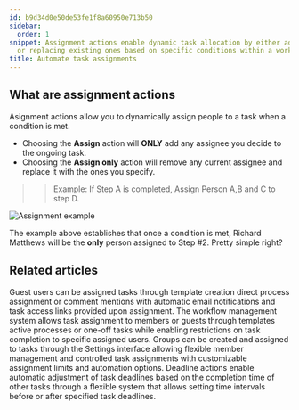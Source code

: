 ```yaml
---
id: b9d34d0e50de53fe1f8a60950e713b50
sidebar:
  order: 1
snippet: Assignment actions enable dynamic task allocation by either adding new assignees
  or replacing existing ones based on specific conditions within a workflow.
title: Automate task assignments
---
```


## What are assignment actions

Asignment actions allow you to dynamically assign people to a task when a condition is met.

- Choosing the **Assign** action will **ONLY** add any assignee you decide to the ongoing task.
- Choosing the **Assign only** action will remove any current assignee and replace it with the ones you specify.

> > Example: If Step A is completed, Assign Person A,B and C to step D.

![Assignment example](https://screenshots.tallyfy.com/tallyfy%2Fpro%2Fdesktop-light-assignment-automation-example.png)

The example above establishes that once a condition is met, Richard Matthews will be the **only** person assigned to Step #2. Pretty simple right?


## Related articles
<CardGrid>
<LinkTitleCard header="<b>Guests > Assign tasks to guests</b>" href="/products/pro/documenting/guests/how-can-i-assign-tasks-to-guest-users-in-tallyfy/" > Guest users can be assigned tasks through template creation direct process assignment or comment mentions with automatic email notifications and task access links provided upon assignment. </LinkTitleCard>
<LinkTitleCard header="<b>Edit Task > Assign members or guests after launching</b>" href="/products/pro/tracking-and-tasks/tasks/edit-task/how-can-i-assign-members-to-tasks-in-tallyfy/" > The workflow management system allows task assignment to members or guests through templates active processes or one-off tasks while enabling restrictions on task completion to specific assigned users. </LinkTitleCard>
<LinkTitleCard header="<b>Groups > Create and assign groups</b>" href="/products/pro/documenting/groups/how-to-manage-groups-and-assign-tasks-in-tallyfy/" > Groups can be created and assigned to tasks through the Settings interface allowing flexible member management and controlled task assignments with customizable assignment limits and automation options. </LinkTitleCard>
<LinkTitleCard header="<b>Actions > Automate deadline shifts on tasks</b>" href="/products/pro/documenting/templates/automations/actions/deadline-actions/" > Deadline actions enable automatic adjustment of task deadlines based on the completion time of other tasks through a flexible system that allows setting time intervals before or after specified task deadlines. </LinkTitleCard>
</CardGrid>